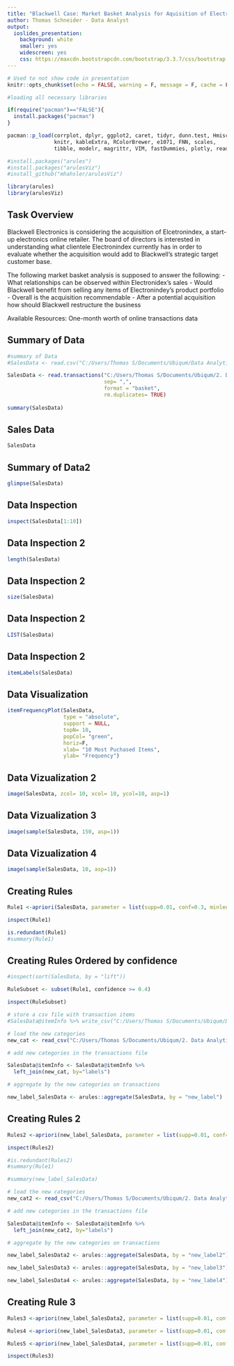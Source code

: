 ---
title: "Blackwell Case: Market Basket Analysis for Aquisition of Electronidex"
author: Thomas Schneider - Data Analyst
output: 
  ioslides_presentation:
    background: white
    smaller: yes
    widescreen: yes
    css: https://maxcdn.bootstrapcdn.com/bootstrap/3.3.7/css/bootstrap.min.css
---

```{r setup, include=FALSE}
# Used to not show code in presentation
knitr::opts_chunk$set(echo = FALSE, warning = F, message = F, cache = F)

```

```{r loading libraries and dataset, message=FALSE, warning=F}
#loading all necessary libraries

if(require("pacman")=="FALSE"){
  install.packages("pacman")
} 

pacman::p_load(corrplot, dplyr, ggplot2, caret, tidyr, dunn.test, Hmisc,xtable, htmlTable, 
               knitr, kableExtra, RColorBrewer, e1071, FNN, scales,
               tibble, modelr, magrittr, VIM, fastDummies, plotly, readr)

#install.packages("arules")
#install.packages("arulesViz")
#install_github("mhahsler/arulesViz")

library(arules)
library(arulesViz)
```

## Task Overview

Blackwell Electronics is considering the acquisition of Elcetronindex, a start-up electronics online retailer. The board of directors is interested in understanding what clientele Electronindex currently has in order to evaluate whether the acquisition would add to Blackwell's strategic target customer base. 

The following market basket analysis is supposed to answer the following:
- What relationships can be observed within Electronidex's sales
- Would Blackwell benefit from selling any items of Electronindey's product portfolio
- Overall is the acquisition recommendable
- After a potential acquisition how should Blackwell restructure the business

Available Resources: One-month worth of online transactions data


## Summary of Data
```{r}
#summary of Data
#SalesData <- read.csv("C:/Users/Thomas S/Documents/Ubiqum/Data Analytics 2/R/4. Discover Associations Between Products/ElectronidexTransactions2017.csv")

SalesData <- read.transactions("C:/Users/Thomas S/Documents/Ubiqum/2. Data Analytics 2/2. Data Analytics 2/4. Discover Associations Between Products/ElectronidexTransactions2017.csv", 
                               sep= ",",
                               format = "basket",
                               rm.duplicates= TRUE)
                          
summary(SalesData)
```

## Sales Data
```{r}
SalesData
```


## Summary of Data2
```{r}
glimpse(SalesData)
```

## Data Inspection
```{r}
inspect(SalesData[1:10])
```

## Data Inspection 2
```{r}
length(SalesData)
```

## Data Inspection 2
```{r}
size(SalesData)
```

## Data Inspection 2
```{r}
LIST(SalesData)
```

## Data Inspection 2
```{r}
itemLabels(SalesData)
```

## Data Visualization
```{r}
itemFrequencyPlot(SalesData,
                  type = "absolute",
                  support = NULL,
                  topN= 10,
                  popCol= "green",
                  horiz=F,
                  xlab= "10 Most Puchased Items",
                  ylab= "Frequency")
```

## Data Vizualization 2
```{r}
image(SalesData, zcol= 10, xcol= 10, ycol=10, asp=1)
```

## Data Vizualization 3
```{r}
image(sample(SalesData, 150, asp=1))
```

## Data Vizualization 4
```{r}
image(sample(SalesData, 10, asp=1))
```

## Creating Rules
```{r}
Rule1 <-apriori(SalesData, parameter = list(supp=0.01, conf=0.3, minlen=1))

inspect(Rule1)

is.redundant(Rule1)
#summary(Rule1)
```

## Creating Rules Ordered by confidence
```{r}
#inspect(sort(SalesData, by = "lift"))

RuleSubset <- subset(Rule1, confidence >= 0.4) 

inspect(RuleSubset)
```

```{r}
# store a csv file with transaction items
#SalesData@itemInfo %>% write_csv("C:/Users/Thomas S/Documents/Ubiqum/Data Analytics 2/R/4. Discover Associations Between Products/ElectronidexwCategories.csv")
```

```{r}
# load the new categories
new_cat <- read_csv("C:/Users/Thomas S/Documents/Ubiqum/2. Data Analytics 2/2. Data Analytics 2/4. Discover Associations Between Products/ElectronidexwCategories.csv")
```

```{r}
# add new categories in the transactions file

SalesData@itemInfo <- SalesData@itemInfo %>%
  left_join(new_cat, by="labels")
```

```{r}
# aggregate by the new categories on transactions

new_label_SalesData <- arules::aggregate(SalesData, by = "new_label")
```

## Creating Rules 2
```{r}
Rules2 <-apriori(new_label_SalesData, parameter = list(supp=0.01, conf=0.3, minlen=1))

inspect(Rules2)

#is.redundant(Rules2)
#summary(Rule1)

#summary(new_label_SalesData)
```

```{r}
# load the new categories
new_cat2 <- read_csv("C:/Users/Thomas S/Documents/Ubiqum/2. Data Analytics 2/2. Data Analytics 2/4. Discover Associations Between Products/ElectronidexwCategories.csv")
```

```{r}
# add new categories in the transactions file

SalesData@itemInfo <- SalesData@itemInfo %>%
  left_join(new_cat2, by="labels")
```

```{r}
# aggregate by the new categories on transactions

new_label_SalesData2 <- arules::aggregate(SalesData, by = "new_label2")

new_label_SalesData3 <- arules::aggregate(SalesData, by = "new_label3")

new_label_SalesData4 <- arules::aggregate(SalesData, by = "new_label4")
```

## Creating Rule 3
```{r}
Rules3 <-apriori(new_label_SalesData2, parameter = list(supp=0.01, conf=0.3, minlen=1))

Rules4 <-apriori(new_label_SalesData3, parameter = list(supp=0.01, conf=0.3, minlen=1))

Rules5 <-apriori(new_label_SalesData4, parameter = list(supp=0.01, conf=0.3, minlen=1))

inspect(Rules3)
```



